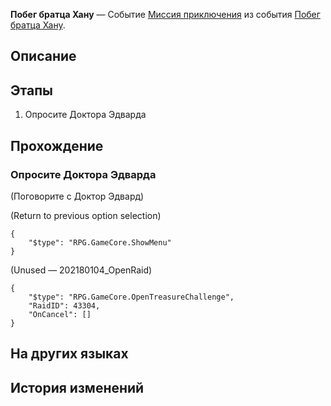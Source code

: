 {{Дополнить|Диалоги.}}
{{Миссия Инфобокс
|id              = 8020219
|Название        = 
|Изображение     = Миссия Освоения Побег братца Хану.png
|Тип             = Миссия приключения
|События         = Побег братца Хану
|Глава           = 
|Условия         = Завершена [[Миссия Освоения]] ''[[Сквозь тусклое стекло]]''
|Персонажи       = Доктор Эдвард; Первопроходец
|СтартЛокация    = Золотой миг
|Мир             = Пенакония
|Локации         = Золотой миг
|Предыдущая      = 
|Следующая       = 
|Награды         = Кредиты*5 000
}}
'''Побег братца Хану''' — Событие [[Миссия приключения]] из события [[Побег братца Хану]].

==Описание==
{{Описание|<!--официальное описание из Перекрёстка судеб-->}}

==Этапы==
# Опросите Доктора Эдварда

==Прохождение==
{{Дополнить}}

{{Диалог Конец}}

===Опросите Доктора Эдварда===
{{Описание миссии|локация=Золотой миг|Говорят, что у Доктора Эдварда появился какой-то интересный пузырь грёз. Насколько «захватывающий»? Поговорите с ним и всё выясните.}}
{{Диалог Начало}}


;(Поговорите с Доктор Эдвард)
<!--Unknown TalkSentence: 802021351-->
:<!--Unknown TalkSentence: 802021352-->
:<!--Unknown TalkSentence: 802021353-->
;(Return to previous option selection)
<pre>{
	"$type": "RPG.GameCore.ShowMenu"
}</pre>

;(Unused &mdash; 202180104_OpenRaid)
<pre>{
	"$type": "RPG.GameCore.OpenTreasureChallenge",
	"RaidID": 43304,
	"OnCancel": []
}</pre>
{{Диалог Конец}}

==На других языках==
{{На других языках
|en   = Hanu's Prison Break
|zhs  = 哈努兄弟越狱记
|zht  = 哈努兄弟越獄記
|ja   = ブラザーハヌ脱獄記
|ko   = 하누 형제 탈옥기
|es   = La fuga de Hanu
|fr   = Évasion de Hanu
|ru   = Побег братца Хану
|th   = บันทึกหนีแดนขังของลูกพี่ Hanu
|vi   = Nhật Ký Vượt Ngục Của Người Anh Em Hanu
|de   = Hanus Gefängnisausbruch
|id   = Catatan Pelarian Penjara Hanu
|pt   = Fuga da Prisão de Hanu
}}

==История изменений==
{{История изменений|2.7}}
